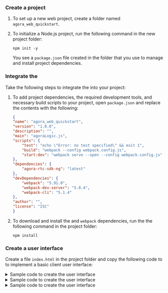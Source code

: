 
<PlatformWrapper platform = "web">

### Create a project

1. To set up a new web project, create a folder named `agora_web_quickstart`. 

1. To initialize a Node.js project, run the following command in the new project folder:

    ```shell
    npm init -y
    ```

    You see a `package.json` file created in the folder that you use to manage and install project dependencies.

### Integrate the <Vg k="COMPANY"/> <Vpd k="SDK"/>

Take the following steps to integrate the <Vg k="COMPANY" /> <Vpd k="SDK"/> into your project:

1. To add project dependencies, the required development tools, and necessary build scripts to your project, open `package.json` and replace the contents with the following:

    ```json
    {
    "name": "agora_web_quickstart",
    "version": "1.0.0",
    "description": "",
    "main": "agoraLogic.js",
    "scripts": {
        "test": "echo \"Error: no test specified\" && exit 1",
        "build": "webpack --config webpack.config.js",
        "start:dev": "webpack serve --open --config webpack.config.js"
    },
    "dependencies": {
        "agora-rtc-sdk-ng": "latest"
    },
    "devDependencies": {
        "webpack": "5.91.0",
        "webpack-dev-server": "5.0.4",
        "webpack-cli": "5.1.4"
    },
    "author": "",
    "license": "ISC"
    }
    ```

1. To download and install the <Vg k="COMPANY" /> <Vpd k="SDK" /> and `webpack` dependencies, run the the following command in the project folder:

    ```
    npm install
    ```

### Create a user interface​

Create a file `index.html` in the project folder and copy the following code to  to implement a basic client user interface:

<ProductWrapper product='interactive-live-streaming, broadcast-streaming'>
<details>
<summary>Sample code to create the user interface</summary>

<CodeBlock language="html" showLineNumbers>
{`<!DOCTYPE html>
<html lang="en">
    <head>
        <meta charset="UTF-8" />
        <title>Web SDK Video Quickstart</title>
        <!--
        This line imports the bundle.js file generated by webpack, which contains the compiled JavaScript code.
        -->
        <script src="./dist/bundle.js"></script>
    </head>
    <body>
        <h2 class="left-align">Web SDK Video Quickstart</h2>
        <div class="row">
            <div>
                <button type="button" id="host-join">Join as host</button>
                <button type="button" id="audience-join">Join as audience</button>
                <button type="button" id="leave">Leave</button>
            </div>
        </div>
    </body>
</html>`}
</CodeBlock>
</details>
</ProductWrapper>

<ProductWrapper product='voice-calling'>
<details>
<summary>Sample code to create the user interface</summary>

<CodeBlock language="html" showLineNumbers>
{`<!DOCTYPE html>
<html lang="en">
<head>
    <meta charset="UTF-8">
    <title>Web SDK Voice Quickstart</title>
    <!--
    This line imports the bundle.js file generated by webpack, which contains the compiled JavaScript code.
    -->
    <script src="./dist/bundle.js"></script>
</head>
<body>
    <h2 class="left-align">Web SDK Voice Quickstart</h2>
        <div class="row">
            <div>
                <button type="button" id="join">JOIN</button>
                <button type="button" id="leave">LEAVE</button>
            </div>
        </div>
</body>
</html>`}
</CodeBlock>
</details>
</ProductWrapper>

<ProductWrapper product='video-calling'>
<details>
<summary>Sample code to create the user interface</summary>
<CodeBlock language="html" showLineNumbers>
{`<!DOCTYPE html>
<html lang="en">
    <head>
        <meta charset="UTF-8" />
        <title>Web SDK Video Quickstart</title>
        <!--
        This line imports the bundle.js file generated by webpack, which contains the compiled JavaScript code.
        -->
        <script src="./dist/bundle.js"></script>
    </head>
    <body>
        <h2 class="left-align">Web SDK Video Quickstart</h2>
        <div class="row">
            <div>
                <button type="button" id="join">JOIN</button>
                <button type="button" id="leave">LEAVE</button>
            </div>
        </div>
    </body>
</html>`}
</CodeBlock>
</details>
</ProductWrapper>

</PlatformWrapper>
